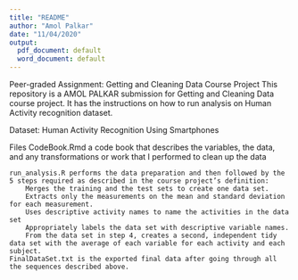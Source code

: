 ```yaml
---
title: "README"
author: "Amol Palkar"
date: "11/04/2020"
output:
  pdf_document: default
  word_document: default
---
```


Peer-graded Assignment: Getting and Cleaning Data Course Project
This repository is a AMOL PALKAR submission for Getting and Cleaning Data course project. It has the instructions on how to run analysis on Human Activity recognition dataset.

Dataset: Human Activity Recognition Using Smartphones

Files
    CodeBook.Rmd a code book that describes the variables, the data, and any transformations or work that I performed to clean up the data

    run_analysis.R performs the data preparation and then followed by the 5 steps required as described in the course project’s definition:
        Merges the training and the test sets to create one data set.
        Extracts only the measurements on the mean and standard deviation for each measurement.
        Uses descriptive activity names to name the activities in the data set
        Appropriately labels the data set with descriptive variable names.
        From the data set in step 4, creates a second, independent tidy data set with the average of each variable for each activity and each subject.
    FinalDataSet.txt is the exported final data after going through all the sequences described above.

